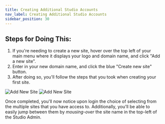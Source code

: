 ```yaml
---
title: Creating Additional Studio Accounts
nav_label: Creating Additional Studio Accounts
sidebar_position: 30
---
```


## Steps for Doing This:

1. If you're needing to create a new site, hover over the top left of your main menu where it displays your logo and domain name, and click "Add a new site".
2. Enter in your new domain name, and click the blue "Create new site" button.
3. After doing so, you'll follow the steps that you took when creating your first site.  

 ![Add New Site](/assets/studio/Multisite_1.png)
 ![Add New Site](/assets/studio/Multisite_2.png)


Once completed, you'll now notice upon login the choice of selecting from the multiple sites that you have access to. Additionally, you'll be able to easily jump between them by *mousing-over* the site name in the top-left of the Studio Admin.


